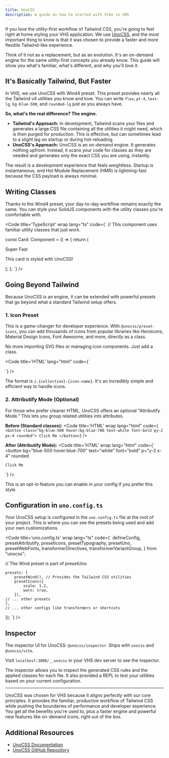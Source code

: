 ```yaml
---
title: UnoCSS
description: A guide on how to started with Vike in VHS
---
```



If you love the utility-first workflow of Tailwind CSS, you're going to feel right at home styling your VHS application. We use [UnoCSS](https://unocss.dev/), and the most important thing to know is that it was chosen to provide a faster and more flexible Tailwind-like experience.

Think of it not as a replacement, but as an evolution. It's an on-demand engine for the same utility-first concepts you already know. This guide will show you what's familiar, what's different, and why you'll love it.

## It's Basically Tailwind, But Faster

In VHS, we use UnoCSS with Wind4 preset. This preset provides nearly all the Tailwind v4 utilities you know and love. You can write `flex`, `pt-4`, `text-lg`, `bg-blue-500`, and `rounded-lg` just as you always have.

**So, what's the real difference? The engine.**
<ul class="list-disc pl-8">
    <li><strong>Tailwind's Approach:</strong> In development, Tailwind scans your files and generates a large CSS file containing all the utilities it might need, which is then purged for production. This is effective, but can sometimes lead to a slight lag on startup or during hot-reloading.</li>
    <li><strong>UnoCSS's Approach:</strong> UnoCSS is an on-demand engine. It generates nothing upfront. Instead, it scans your code for classes as they are needed and generates only the exact CSS you are using, instantly.</li>
</ul>

The result is a development experience that feels weightless. Startup is instantaneous, and Hot Module Replacement (HMR) is lightning-fast because the CSS payload is always minimal.

## Writing Classes

Thanks to the Wind4 preset, your day-to-day workflow remains exactly the same. You can style your SolidJS components with the utility classes you're comfortable with.

<Code title='TypeScript' wrap lang="ts" code={`
// This component uses familiar utility classes that just work.

const Card: Component = () => {
    return (
        <div class="m-4 p-6 max-w-sm bg-white rounded-xl shadow-lg flex items-center space-x-4">
            <div class="shrink-0">
                <div class="i-heroicons-solid-bolt text-3xl text-yellow-500" />
            </div>
            <div>
                <div class="text-xl font-medium text-black">Super Fast</div>
                <p class="text-slate-500">This card is styled with UnoCSS!</p>
            </div>
        </div>
    );
};
`} />

## Going Beyond Tailwind

Because UnoCSS is an engine, it can be extended with powerful presets that go beyond what a standard Tailwind setup offers.

### 1. Icon Preset

This is a game-changer for developer experience. With `@unocss/preset-icons`, you can add thousands of icons from popular libraries like Heroicons, Material Design Icons, Font Awesome, and more, directly as a class.

No more importing SVG files or managing icon components. Just add a class.

<Code title='HTML' lang="html" code={`
<div class="i-heroicons-sun-20-solid text-2xl text-orange-500"></div>

<a href="..." class="i-mdi-github text-4xl hover:text-gray-500"></a>
`} />


The format is `i-{collection}-{icon-name}`. It's an incredibly simple and efficient way to handle icons.

### 2. Attributify Mode (Optional)

For those who prefer cleaner HTML, UnoCSS offers an optional "Attributify Mode." This lets you group related utilities into attributes.

**Before (Standard classes):**
<Code title='HTML' wrap lang="html" code={`
<button class="bg-blue-500 hover:bg-blue-700 text-white font-bold py-2 px-4 rounded">
    Click Me
</button>`} />

**After (Attributify Mode):**
<Code title='HTML' wrap lang="html" code={`
<button
    bg="blue-500 hover:blue-700"
    text="white"
    font="bold"
    p="y-2 x-4"
    rounded
>
    Click Me    
</button>`} />

This is an opt-in feature you can enable in your config if you prefer this style.

## Configuration in `uno.config.ts`

Your UnoCSS setup is configured in the `uno.config.ts` file at the root of your project. This is where you can see the presets being used and add your own customizations.

<Code title='uno.config.ts' wrap lang="ts" code={`
    defineConfig,
    presetAttributify,
    presetIcons,
    presetTypography,
    presetUno,
    presetWebFonts,
    transformerDirectives,
    transformerVariantGroup,
} from "unocss";

// The Wind preset is part of presetUno

    presets: [
        presetWind(), // Provides the Tailwind CSS utilities
        presetIcons({
            scale: 1.2,
            warn: true,
        }),
    // ... other presets
    ],
    // ... other configs like transformers or shortcuts
});
`} />

## Inspector

The inspector UI for UnoCSS: `@unocss/inspector`. Ships with `unocss` and `@unocss/vite`.

Visit `localhost:3000/__unocss` in your VHS dev server to see the inspector.

The inspector allows you to inspect the generated CSS rules and the applied classes for each file. It also provided a REPL to test your utilities based on your current configuration.

---

UnoCSS was chosen for VHS because it aligns perfectly with our core principles. It provides the familiar, productive workflow of Tailwind CSS while pushing the boundaries of performance and developer experience. You get all the benefits you're used to, plus a faster engine and powerful new features like on-demand icons, right out of the box.

## Additional Resources
- [UnoCSS Documentation](https://unocss.dev/)
- [UnoCSS GitHub Repository](https://github.com/unocss/unocss)